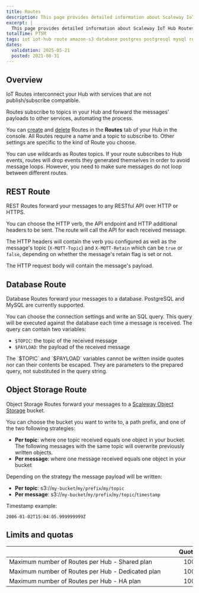 ```yaml
---
title: Routes
description: This page provides detailed information about Scaleway IoT Hub Routes.
excerpt: |
  This page provides detailed information about Scaleway IoT Hub Routes.
totalTime: PT5M
tags: iot iot-hub route amazon-s3 database postgres postgresql mysql rest api inference
dates:
  validation: 2025-05-21
  posted: 2021-08-31
---
```


## Overview

IoT Routes interconnect your Hub with services that are not publish/subscribe compatible.

Routes subscribe to topics in your Hub and forward the messages' payloads to other services, automating the process.

You can [create](/iot-hub/how-to/create-route/) and [delete](/iot-hub/how-to/delete-route/) Routes in the **Routes** tab of your Hub in the console. All Routes require a name and a topic to subscribe to. Other settings are specific to the kind of Route you choose.

<Message type="tip">
  You can use wildcards as Routes topics.
</Message>

<Message type="important">
  If your route subscribes to Hub events, routes will drop events they generated themselves in order to avoid message loops. However, you need to make sure messages do not loop between different routes.
</Message>

## REST Route

REST Routes forward your messages to any RESTful API over HTTP or HTTPS.

You can choose the HTTP verb, the API endpoint and HTTP additional headers to be sent. The route will call the API for each received message.

The HTTP headers will contain the verb you configured as well as the message's topic (`X-MQTT-Topic`) and `X-MQTT-Retain` which can be `true` or `false`, depending on whether the message's retain flag is set or not.

The HTTP request body will contain the message's payload.

## Database Route

Database Routes forward your messages to a database. PostgreSQL and MySQL are currently supported.

You can choose the connection settings and write an SQL query. This query will be executed against the database each time a message is received. The query can contain two variables:

- `$TOPIC`: the topic of the received message
- `$PAYLOAD`: the payload of the received message

<Message type="note">
  The `$TOPIC` and `$PAYLOAD` variables cannot be written inside quotes nor can their contents be escaped. They are parameters to the prepared query, not substituted in the query string.
</Message>

## Object Storage Route

Object Storage Routes forward your messages to a [Scaleway Object Storage](/object-storage/quickstart/) bucket.

You can choose the bucket you want to write to, a path prefix, and one of the two following strategies:

- **Per topic**: where one topic received equals one object in your bucket. The following messages with the same topic will overwrite previously written objects.
- **Per message**: where one message received equals one object in your bucket

Depending on the strategy the message payload will be written:

- **Per topic**: s3://`my-bucket`/`my/prefix`/`my/topic`
- **Per message**: s3://`my-bucket`/`my/prefix`/`my/topic`/`timestamp`

Timestamp example:

```
2006-01-02T15:04:05.999999999Z
```

## Limits and quotas

| &nbsp;&nbsp;&nbsp;&nbsp;&nbsp;&nbsp;&nbsp;&nbsp;&nbsp;&nbsp;&nbsp;&nbsp;&nbsp;&nbsp;&nbsp;&nbsp;&nbsp;&nbsp;&nbsp;&nbsp;&nbsp;&nbsp;&nbsp;&nbsp;&nbsp;&nbsp;&nbsp;&nbsp;&nbsp;&nbsp;&nbsp;&nbsp;&nbsp;&nbsp;&nbsp;&nbsp;&nbsp;&nbsp;&nbsp;&nbsp;&nbsp;&nbsp;&nbsp;&nbsp;&nbsp;&nbsp;&nbsp;&nbsp;&nbsp;&nbsp;&nbsp;&nbsp;&nbsp;&nbsp;&nbsp;&nbsp;&nbsp;&nbsp;&nbsp;&nbsp;&nbsp;&nbsp;&nbsp;&nbsp;&nbsp;&nbsp;&nbsp;&nbsp;&nbsp;&nbsp;&nbsp;&nbsp;&nbsp;&nbsp;&nbsp;&nbsp;&nbsp;&nbsp;&nbsp;&nbsp;&nbsp;&nbsp;&nbsp;&nbsp;&nbsp;&nbsp;&nbsp;&nbsp;&nbsp;&nbsp;&nbsp;&nbsp;&nbsp;&nbsp;&nbsp;&nbsp;&nbsp;&nbsp;&nbsp;&nbsp;&nbsp;&nbsp;&nbsp; | Quotas | Limits |
|:----------------------------------------|:------:|:------:|
| Maximum number of Routes per Hub - Shared plan    | 100 |  |
| Maximum number of Routes per Hub - Dedicated plan | 100 |  |
| Maximum number of Routes per Hub - HA plan        | 100 |  |


